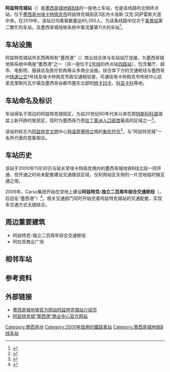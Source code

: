 {{Infobox station
| name = 阿兹特克城站
| image = Metro Ciudad Azteca 02.jpg
| caption = 阿兹特克城站外部标识
| address = 阿兹特克城街区三区卡洛斯·汉克·冈萨雷斯大道
| borough = [[墨西哥州|墨西哥州]][[埃卡提佩|埃卡特佩克市]]
| country = {{MEX}}
| coordinates = {{Coord|19.534689|-99.027802|source:GoogleMaps|display=inline,title}}
| operator = 墨西哥城公共交通运营中心
| lines = [[File:MetroDF_Línea_B.svg|16px]][[墨西哥城地铁B线|墨西哥城地铁B线]]
| distance = 
| platform = 2座
| tracks = 3条
| connections = [[File:Mexibús_Logo.png|16px]]墨西哥州快速公交1号线<br>埃卡特佩克市政交通
| structure = 地上车站
| status = 运营中
| opened = 2000年11月30日
| eng_name = Ciudad Azteca
| exits = 4个
}}
'''阿兹特克城站'''（{{Lang-es|Ciudad Azteca}}）是[[墨西哥城地鐵B線|墨西哥城地铁B线]]的一座地上车站，也是该线路的北侧终点站，位于[[墨西哥州|墨西哥州]][[埃卡提佩|埃卡特佩克市]]阿兹特克城街区3区内卡洛斯·汉克·冈萨雷斯大道中央。在2019年，该站日均乘客数量达65,350人，为该条线路中仅次于[[美景站|美景站]]第二繁忙的车站，及墨西哥城地铁系统中客流量第11大的车站<ref>{{Cite web|title=Estaciones de mayor afluencia 2019|url=https://metro.cdmx.gob.mx/mayor-afluencia-2019|accessdate=|author=Metro CDMX|date=|format=|publisher=|language=西班牙语}}</ref>。

== 车站设施 ==
阿兹特克城站外东西两侧有“墨西港”（{{Lang-es|Mexipuerto}}）商业综合体与车站站厅连接，为墨西哥城地铁系统中两座“墨西港”之一（另一座位于[[墨西哥城地鐵2號線|2号线]]的终点站[[四路站|四路站]]），包含餐厅、超市、电影院、服装店及医疗机构等众多商业设施。综合体下方的交通枢纽与墨西哥州[[快速公交|快速公交]]1号线及埃卡特佩克市政交通相驳接，可通往埃卡特佩克市传统中心区圣克里斯托瓦尔镇及墨西哥谷都市圈东北部的[[特卡馬卡|特卡玛卡]]、[[科亞卡科|科亚卡科]]等地。

== 车站命名及标识 ==

车站得名于周边的阿兹特克城街区，为自20世纪60年代末以来在原[[特斯科科湖|特斯科科湖]]湖盆上新开辟的居民区，现时为墨西哥乃至[[拉丁美洲|拉丁美洲]][[人口密度|人口密度]]最高的区域之一<ref>{{Cite news|url=https://www.milenio.com/politica/ecatepec-ciudad-azteca-ying-yang-enorme-urbe|title=Ecatepec y Ciudad Azteca, el ying y yang en la enorme urbe|author=Claudia Hidalgo|date=2020-08-29|work=Milenio|publisher=|accessdate=|language=西班牙语|format=}}</ref>。

该站的标志为[[阿茲特克|阿兹特克文明]]中心[[特諾奇提特蘭|特诺奇蒂特兰]]城的[[象形符号|象形符号]]<ref>{{Cite web|title=Ciudad Azteca|url=https://metro.cdmx.gob.mx/la-red/linea-b/ciudad-azteca|accessdate=|author=Metro CDMX|date=|format=|publisher=|language=西班牙语}}</ref>，与“阿兹特克城”一名所代表的意象相合。

== 车站历史 ==
该站于2000年11月30日与延长至埃卡特佩克境内的墨西哥城地铁B线北段一同开通，但开通之时尚未配套建设交通接驳区域，仅利用站区东侧的一片空地临时做互通之用。

2006年，Carso集团开始在空地上建设'''阿兹特克-独立二百周年综合交通枢纽'''（{{Lang-es|Terminal Multimodal Azteca Bicentenario}}，后冠名“墨西港”）<ref>{{Cite web|title=Invierte Slim 600 mdp en paradero de Ciudad Azteca|url=http://www.eluniversal.com.mx/edomex/53.html|accessdate=2009-08-15|author=David Aguilar|date=2009-07-06|format=|publisher=El Universal|language=西班牙语}}</ref>，相关交通部门同时开始完善阿兹特克城站的交通配套，实现多交通方式无缝结合。

== 周边重要建筑 ==

* 阿兹特克-独立二百周年综合交通枢纽
* 阿拉贡商业广场

== 相邻车站 ==
{{start rail box|[[File:Mexico_City_Metro.svg|16px]][[墨西哥城地铁|墨西哥城地铁]]}}
{{s-inop|终点站}}
{{s-line|[[File:MetroDF_Línea_B.svg|16px]][[墨西哥城地铁B线|墨西哥城地铁B线]]}}
{{s-inop|[[阿拉贡广场站|阿拉贡广场站]]|[[美景站|美景站]]方向}}
{{end box}}

== 参考资料 ==
<references />

== 外部链接 ==

* [https://metro.cdmx.gob.mx/la-red/linea-b/ciudad-azteca 墨西哥城地铁官方网站阿兹特克城站介绍页]
* [http://mexipuertocementosfortalezaciudadazteca.com.mx/index.html 阿兹特克城“墨西港”商业中心官方网站]

{{墨西哥城地鐵B線}}
[[Category:墨西哥州|Category:墨西哥州]]
[[Category:2000年啟用的鐵路車站|Category:2000年啟用的鐵路車站]]
[[Category:墨西哥城地铁B线车站|Category:墨西哥城地铁B线车站]]